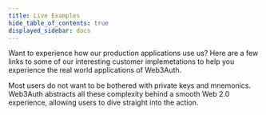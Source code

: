 ```yaml
---
title: Live Examples
hide_table_of_contents: true
displayed_sidebar: docs
---
```



Want to experience how our production applications use us? Here are a few links to some of our interesting customer implemetations to help you
experience the real world applications of Web3Auth.

Most users do not want to be bothered with private keys and mnemonics. Web3Auth abstracts all these complexity behind a smooth Web 2.0 experience,
allowing users to dive straight into the action.

<UsecaseCards />
